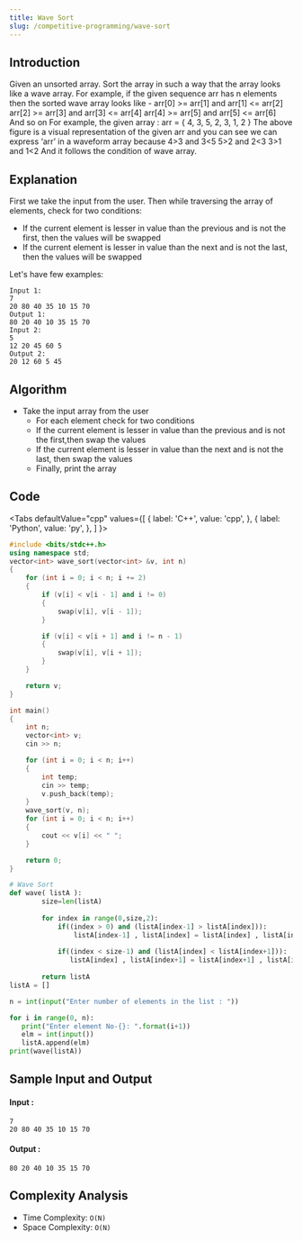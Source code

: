 ```yaml
---
title: Wave Sort
slug: /competitive-programming/wave-sort
---
```


## Introduction

Given an unsorted array. Sort the array in such a way that the array looks like a wave array.
For example, if the given sequence arr has n elements then the sorted wave array looks like -
arr[0] >= arr[1] and arr[1] <= arr[2]
arr[2] >= arr[3] and arr[3] <= arr[4]
arr[4] >= arr[5] and arr[5] <= arr[6] And so on
For example, the given array : arr = { 4, 3, 5, 2, 3, 1, 2 } 
The above figure is a visual representation of the given arr and you can see we can express ‘arr’ in a waveform array because 
4>3 and 3<5 
5>2 and 2<3
3>1 and 1<2
And it follows the condition of wave array. 

## Explanation 

First we take the input from the user. Then while traversing the array of elements, check for two conditions:
- If the current element is lesser in value than the previous and is not the first, then the values will be swapped
- If the current element is lesser in value than the next and is not the last, then the values will be swapped 

Let's have few examples: 
```
Input 1:
7
20 80 40 35 10 15 70
Output 1:
80 20 40 10 35 15 70
Input 2:
5
12 20 45 60 5
Output 2:
20 12 60 5 45
```

## Algorithm

- Take the input array from the user
   - For each element check for two conditions
	- If the current element is lesser in value than the previous and is not the first,then swap the values
	- If the current element is lesser in value than the next and is not the last, then swap the values
   - Finally, print the array

## Code


<Tabs
  defaultValue="cpp"
  values={[
    { label: 'C++', value: 'cpp', },
    { label: 'Python', value: 'py', },
  ]
}>
<TabItem value="cpp">

```cpp
#include <bits/stdc++.h>
using namespace std;
vector<int> wave_sort(vector<int> &v, int n)
{
	for (int i = 0; i < n; i += 2)
	{
		if (v[i] < v[i - 1] and i != 0)
		{
			swap(v[i], v[i - 1]);
		}

		if (v[i] < v[i + 1] and i != n - 1)
		{
			swap(v[i], v[i + 1]);
		}
	}

	return v;
}

int main()
{
	int n;
	vector<int> v;
	cin >> n;

	for (int i = 0; i < n; i++)
	{
		int temp;
		cin >> temp;
		v.push_back(temp);
	}
	wave_sort(v, n);
	for (int i = 0; i < n; i++)
	{
		cout << v[i] << " ";
	}

	return 0;
}
```
</TabItem>

<TabItem value="py">

```python   
# Wave Sort
def wave( listA ):
        size=len(listA)
        
        for index in range(0,size,2):
            if((index > 0) and (listA[index-1] > listA[index])):
                listA[index-1] , listA[index] = listA[index] , listA[index-1]
                
            if((index < size-1) and (listA[index] < listA[index+1])):
               listA[index] , listA[index+1] = listA[index+1] , listA[index]
            
        return listA
listA = []

n = int(input("Enter number of elements in the list : "))

for i in range(0, n):
   print("Enter element No-{}: ".format(i+1))
   elm = int(input())
   listA.append(elm) 
print(wave(listA))
```
</TabItem>

</Tabs>

## Sample Input and Output

#### Input :

```
7
20 80 40 35 10 15 70
```

#### Output :

```
80 20 40 10 35 15 70
```

## Complexity Analysis

- Time Complexity: `O(N)`
- Space Complexity: `O(N)`